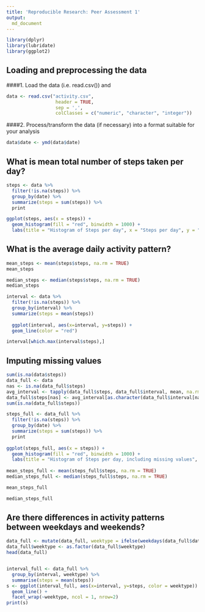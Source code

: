 ---
title: 'Reproducible Research: Peer Assessment 1'
output:
  md_document
---
```{r}
library(dplyr)
library(lubridate)
library(ggplot2)
```
## Loading and preprocessing the data
####1. Load the data (i.e. read.csv()) and
```{r}
data <- read.csv("activity.csv", 
                  header = TRUE, 
                  sep = ',', 
                  colClasses = c("numeric", "character", "integer"))
```                  
####2. Process/transform the data (if necessary) into a format suitable for your analysis

```{r}
data$date <- ymd(data$date)
```
## What is mean total number of steps taken per day?
```{r}
steps <- data %>%
  filter(!is.na(steps)) %>%
  group_by(date) %>%
  summarize(steps = sum(steps)) %>%
  print

ggplot(steps, aes(x = steps)) +
  geom_histogram(fill = "red", binwidth = 1000) +
  labs(title = "Histogram of Steps per day", x = "Steps per day", y = "Frequency")
```  
## What is the average daily activity pattern?
```{r}
mean_steps <- mean(steps$steps, na.rm = TRUE)
mean_steps

median_steps <- median(steps$steps, na.rm = TRUE)
median_steps

interval <- data %>%
  filter(!is.na(steps)) %>%
  group_by(interval) %>%
  summarize(steps = mean(steps))
  
  ggplot(interval, aes(x=interval, y=steps)) +
  geom_line(color = "red")

interval[which.max(interval$steps),]
```

## Imputing missing values
```{r}
sum(is.na(data$steps))
data_full <- data
nas <- is.na(data_full$steps)
avg_interval <- tapply(data_full$steps, data_full$interval, mean, na.rm=TRUE, simplify=TRUE)
data_full$steps[nas] <- avg_interval[as.character(data_full$interval[nas])]
sum(is.na(data_full$steps))

steps_full <- data_full %>%
  filter(!is.na(steps)) %>%
  group_by(date) %>%
  summarize(steps = sum(steps)) %>%
  print
  
ggplot(steps_full, aes(x = steps)) +
  geom_histogram(fill = "red", binwidth = 1000) +
  labs(title = "Histogram of Steps per day, including missing values", x = "Steps per day", y = "Frequency")  
  
mean_steps_full <- mean(steps_full$steps, na.rm = TRUE)
median_steps_full <- median(steps_full$steps, na.rm = TRUE)

mean_steps_full

median_steps_full
```

## Are there differences in activity patterns between weekdays and weekends?
```{r}
data_full <- mutate(data_full, weektype = ifelse(weekdays(data_full$date) == "Saturday" | weekdays(data_full$date) == "Sunday", "weekend", "weekday"))
data_full$weektype <- as.factor(data_full$weektype)
head(data_full)


interval_full <- data_full %>%
  group_by(interval, weektype) %>%
  summarise(steps = mean(steps))
s <- ggplot(interval_full, aes(x=interval, y=steps, color = weektype)) +
  geom_line() +
  facet_wrap(~weektype, ncol = 1, nrow=2)
print(s)

```